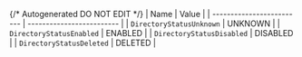{/* Autogenerated DO NOT EDIT  */}
| Name                      | Value                     |
| ------------------------- | ------------------------- |
| `DirectoryStatusUnknown`  | UNKNOWN                   |
| `DirectoryStatusEnabled`  | ENABLED                   |
| `DirectoryStatusDisabled` | DISABLED                  |
| `DirectoryStatusDeleted`  | DELETED                   |